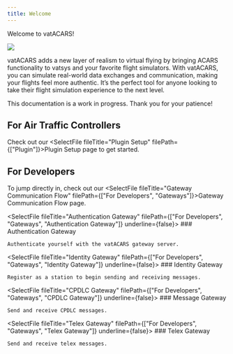 ```yaml
---
title: Welcome
---
```


Welcome to vatACARS!

<div className="pt-4 flex justify-center">
  <img className="h-32" src="img/vatacars-logo-dark.png" />
</div>

vatACARS adds a new layer of realism to virtual flying by bringing ACARS functionality to vatsys and your favorite flight simulators. With vatACARS, you can simulate real-world data exchanges and communication, making your flights feel more authentic. It’s the perfect tool for anyone looking to take their flight simulation experience to the next level.

<Callout type="warning">
This documentation is a work in progress. Thank you for your patience!
</Callout>

## For Air Traffic Controllers

Check out our <SelectFile fileTitle="Plugin Setup" filePath={["Plugin"]}>Plugin Setup</SelectFile> page to get started.

## For Developers

To jump directly in, check out our <SelectFile fileTitle="Gateway Communication Flow" filePath={["For Developers", "Gateways"]}>Gateway Communication Flow</SelectFile> page.

<div className="grid sm:grid-cols-2 gap-4 mt-6">

<SelectFile fileTitle="Authentication Gateway" filePath={["For Developers", "Gateways", "Authentication Gateway"]} underline={false}>
  <Card>
    ### Authentication Gateway

    Authenticate yourself with the vatACARS gateway server.
  </Card>
</SelectFile>

<SelectFile fileTitle="Identity Gateway" filePath={["For Developers", "Gateways", "Identity Gateway"]} underline={false}>
  <Card>
    ### Identity Gateway

    Register as a station to begin sending and receiving messages.
  </Card>
</SelectFile>

<SelectFile fileTitle="CPDLC Gateway" filePath={["For Developers", "Gateways", "CPDLC Gateway"]} underline={false}>
  <Card>
    ### Message Gateway

    Send and receive CPDLC messages.
  </Card>
</SelectFile>

<SelectFile fileTitle="Telex Gateway" filePath={["For Developers", "Gateways", "Telex Gateway"]} underline={false}>
  <Card>
    ### Telex Gateway

    Send and receive telex messages.
  </Card>
</SelectFile>

</div>